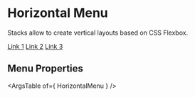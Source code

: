 

<Meta title="Navigations/Horizontal Menu" component={HorizontalMenu} />

# Horizontal Menu

Stacks allow to create vertical layouts based on CSS Flexbox.

<Canvas>
<Story name="stacks" args={{ }}>
<HorizontalMenu color={ useAppearance().colors.primary }>
    <HorizontalMenu.Item><a href="#">Link 1</a></HorizontalMenu.Item>
    <HorizontalMenu.Item><a href="#">Link 2</a></HorizontalMenu.Item>
    <HorizontalMenu.Divider />
    <HorizontalMenu.Item><a href="#">Link 3</a></HorizontalMenu.Item>
</HorizontalMenu>
</Story>
</Canvas>

## Menu Properties
<ArgsTable of={ HorizontalMenu } />

